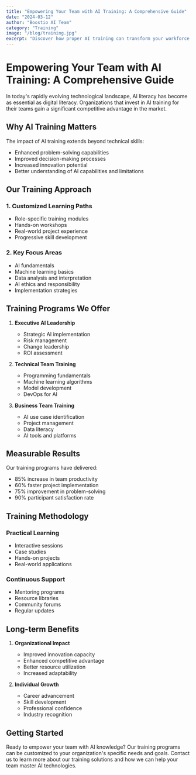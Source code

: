 ```yaml
---
title: "Empowering Your Team with AI Training: A Comprehensive Guide"
date: "2024-03-12"
author: "Boostio AI Team"
category: "Training"
image: "/blog/training.jpg"
excerpt: "Discover how proper AI training can transform your workforce and prepare your organization for the AI-driven future."
---
```


# Empowering Your Team with AI Training: A Comprehensive Guide

In today's rapidly evolving technological landscape, AI literacy has become as essential as digital literacy. Organizations that invest in AI training for their teams gain a significant competitive advantage in the market.

## Why AI Training Matters

The impact of AI training extends beyond technical skills:
- Enhanced problem-solving capabilities
- Improved decision-making processes
- Increased innovation potential
- Better understanding of AI capabilities and limitations

## Our Training Approach

### 1. Customized Learning Paths
- Role-specific training modules
- Hands-on workshops
- Real-world project experience
- Progressive skill development

### 2. Key Focus Areas
- AI fundamentals
- Machine learning basics
- Data analysis and interpretation
- AI ethics and responsibility
- Implementation strategies

## Training Programs We Offer

1. **Executive AI Leadership**
   - Strategic AI implementation
   - Risk management
   - Change leadership
   - ROI assessment

2. **Technical Team Training**
   - Programming fundamentals
   - Machine learning algorithms
   - Model development
   - DevOps for AI

3. **Business Team Training**
   - AI use case identification
   - Project management
   - Data literacy
   - AI tools and platforms

## Measurable Results

Our training programs have delivered:
- 85% increase in team productivity
- 60% faster project implementation
- 75% improvement in problem-solving
- 90% participant satisfaction rate

## Training Methodology

### Practical Learning
- Interactive sessions
- Case studies
- Hands-on projects
- Real-world applications

### Continuous Support
- Mentoring programs
- Resource libraries
- Community forums
- Regular updates

## Long-term Benefits

1. **Organizational Impact**
   - Improved innovation capacity
   - Enhanced competitive advantage
   - Better resource utilization
   - Increased adaptability

2. **Individual Growth**
   - Career advancement
   - Skill development
   - Professional confidence
   - Industry recognition

## Getting Started

Ready to empower your team with AI knowledge? Our training programs can be customized to your organization's specific needs and goals. Contact us to learn more about our training solutions and how we can help your team master AI technologies. 